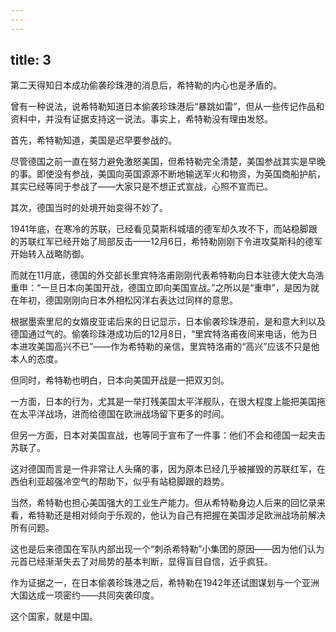 ```yaml
---
---
---
```

title: 3
---



第二天得知日本成功偷袭珍珠港的消息后，希特勒的内心也是矛盾的。

曾有一种说法，说希特勒知道日本偷袭珍珠港后“暴跳如雷”，但从一些传记作品和资料中，并没有证据支持这一说法。事实上，希特勒没有理由发怒。

首先，希特勒知道，美国是迟早要参战的。

尽管德国之前一直在努力避免激怒美国，但希特勒完全清楚，美国参战其实是早晚的事。即使没有参战，美国向英国源源不断地输送军火和物资，为英国商船护航，其实已经等同于参战了——大家只是不想正式宣战，心照不宣而已。

其次，德国当时的处境开始变得不妙了。

1941年底，在寒冷的苏联，已经看见莫斯科城墙的德军却久攻不下，而站稳脚跟的苏联红军已经开始了局部反击——12月6日，希特勒刚刚下令进攻莫斯科的德军开始转入战略防御。

而就在11月底，德国的外交部长里宾特洛甫刚刚代表希特勒向日本驻德大使大岛浩重申：“一旦日本向美国开战，德国立即向美国宣战。”之所以是“重申”，是因为就在年初，德国刚刚向日本外相松冈洋右表达过同样的意思。

根据墨索里尼的女婿皮亚诺后来的日记显示，日本偷袭珍珠港前，是和意大利以及德国通过气的。偷袭珍珠港成功后的12月8日，“里宾特洛甫夜间来电话，他为日本进攻美国高兴不已”——作为希特勒的亲信，里宾特洛甫的“高兴”应该不只是他本人的态度。

但同时，希特勒也明白，日本向美国开战是一把双刃剑。

一方面，日本的行为，尤其是一举打残美国太平洋舰队，在很大程度上能把美国拖在太平洋战场，进而给德国在欧洲战场留下更多的时间。

但另一方面，日本对美国宣战，也等同于宣布了一件事：他们不会和德国一起夹击苏联了。

这对德国而言是一件非常让人头痛的事，因为原本已经几乎被摧毁的苏联红军，在西伯利亚超强冷空气的帮助下，似乎有站稳脚跟的趋势。

当然，希特勒也担心美国强大的工业生产能力。但从希特勒身边人后来的回忆录来看，希特勒还是相对倾向于乐观的，他认为自己有把握在美国涉足欧洲战场前解决所有问题。

这也是后来德国在军队内部出现一个“刺杀希特勒”小集团的原因——因为他们认为元首已经渐渐失去了对局势的基本判断，显得盲目自信，近乎疯狂。

作为证据之一，在日本偷袭珍珠港之后，希特勒在1942年还试图谋划与一个亚洲大国达成一项密约——共同突袭印度。

这个国家，就是中国。